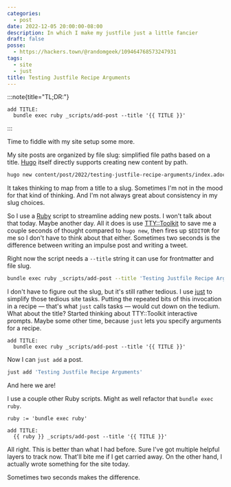 ```yaml
---
categories:
  - post
date: 2022-12-05 20:00:00-08:00
description: In which I make my justfile just a little fancier
draft: false
posse:
  - https://hackers.town/@randomgeek/109464768573247931
tags:
  - site
  - just
title: Testing Justfile Recipe Arguments
---
```


:::note{title="TL;DR:"}
```text
add TITLE:
  bundle exec ruby _scripts/add-post --title '{{ TITLE }}'
```
:::

Time to fiddle with my site setup some more.

[hugo]: https://gohugo.io

My site posts are organized by file slug: simplified file paths based on a title.
[Hugo][hugo] itself directly supports creating new content by path.

```sh
hugo new content/post/2022/testing-justfile-recipe-arguments/index.adoc.txt
```

It takes thinking to map from a title to a slug.
Sometimes I'm not in the mood for that kind of thinking.
And I'm not always great about consistency in my slug choices.

[tty-toolkit]: https://ttytoolkit.org
[ruby]: https://ruby-lang.org

So I use a [Ruby][ruby] script to streamline adding new posts.
I won't talk about that today.
Maybe another day.
All it does is use [TTY::Toolkit][tty-toolkit] to save me a couple seconds of thought compared to `hugo new`,
then fires up `$EDITOR` for me so I don't have to think about that either.
Sometimes two seconds is the difference between writing an impulse post and writing a tweet.

Right now the script needs a `--title` string it can use for frontmatter and file slug.

```sh
bundle exec ruby _scripts/add-post --title 'Testing Justfile Recipe Arguments'
```

[just]: https://just.systems

I don't have to figure out the slug, but it's still rather tedious.
I use [just][just] to simplify those tedious site tasks.
Putting the repeated bits of this invocation in a recipe — that's what `just` calls tasks —
would cut down on the tedium.
What about the title?
Started thinking about TTY::Toolkit interactive prompts.
Maybe some other time, because `just` lets you specify arguments for a recipe.

```text
add TITLE:
  bundle exec ruby _scripts/add-post --title '{{ TITLE }}'
```

Now I can `just add` a post.

```sh
just add 'Testing Justfile Recipe Arguments'
```

And here we are!

I use a couple other Ruby scripts.
Might as well refactor that `bundle exec ruby`.

```text
ruby := 'bundle exec ruby'

add TITLE:
  {{ ruby }} _scripts/add-post --title '{{ TITLE }}'
```

All right.
This is better than what I had before.
Sure I've got multiple helpful layers to track now.
That'll bite me if I get carried away.
On the other hand, I actually wrote something for the site today.

Sometimes two seconds makes the difference.
